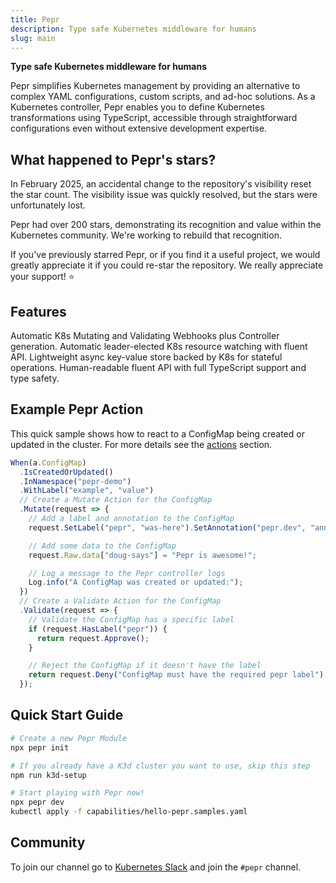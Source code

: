 ```yaml
---
title: Pepr
description: Type safe Kubernetes middleware for humans
slug: main
---
```



**Type safe Kubernetes middleware for humans**

Pepr simplifies Kubernetes management by providing an alternative to complex YAML configurations, custom scripts, and ad-hoc solutions. As a Kubernetes controller, Pepr enables you to define Kubernetes transformations using TypeScript, accessible through straightforward configurations even without extensive development expertise.

## What happened to Pepr's stars?

In February 2025, an accidental change to the repository's visibility reset the star count.
The visibility issue was quickly resolved, but the stars were unfortunately lost.

Pepr had over 200 stars, demonstrating its recognition and value within the Kubernetes community.
We're working to rebuild that recognition.

If you've previously starred Pepr, or if you find it a useful project, we would greatly appreciate it if you could re-star the repository.
We really appreciate your support! ⭐

## Features

<CardGrid stagger>
  <Card title="Zero-config Webhooks" icon="rocket">
    Automatic K8s Mutating and Validating Webhooks plus Controller generation.
  </Card>

  <Card title="Resource Watching" icon="magnifier">
    Automatic leader-elected K8s resource watching with fluent API.
  </Card>

  <Card title="Stateful Operations" icon="setting">
    Lightweight async key-value store backed by K8s for stateful operations.
  </Card>

  <Card title="TypeScript First" icon="open-book">
    Human-readable fluent API with full TypeScript support and type safety.
  </Card>
</CardGrid>

## Example Pepr Action

This quick sample shows how to react to a ConfigMap being created or updated in the cluster.
For more details see the [actions](./user-guide/actions/) section.

```ts
When(a.ConfigMap)
  .IsCreatedOrUpdated()
  .InNamespace("pepr-demo")
  .WithLabel("example", "value")
  // Create a Mutate Action for the ConfigMap
  .Mutate(request => {
    // Add a label and annotation to the ConfigMap
    request.SetLabel("pepr", "was-here").SetAnnotation("pepr.dev", "annotations-work-too");

    // Add some data to the ConfigMap
    request.Raw.data["doug-says"] = "Pepr is awesome!";

    // Log a message to the Pepr controller logs
    Log.info("A ConfigMap was created or updated:");
  })
  // Create a Validate Action for the ConfigMap
  .Validate(request => {
    // Validate the ConfigMap has a specific label
    if (request.HasLabel("pepr")) {
      return request.Approve();
    }

    // Reject the ConfigMap if it doesn't have the label
    return request.Deny("ConfigMap must have the required pepr label");
  });
```

## Quick Start Guide

```bash
# Create a new Pepr Module
npx pepr init

# If you already have a K3d cluster you want to use, skip this step
npm run k3d-setup

# Start playing with Pepr now!
npx pepr dev
kubectl apply -f capabilities/hello-pepr.samples.yaml
```

## Community

To join our channel go to [Kubernetes Slack](https://communityinviter.com/apps/kubernetes/community) and join the `#pepr` channel.
